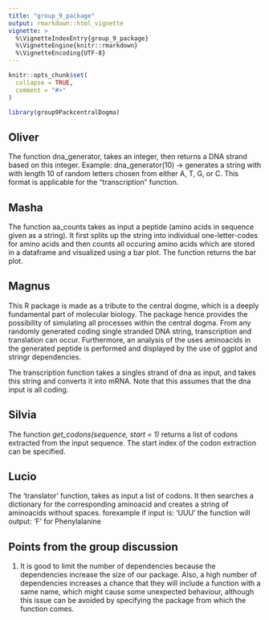```yaml
---
title: "group_9_package"
output: rmarkdown::html_vignette
vignette: >
  %\VignetteIndexEntry{group_9_package}
  %\VignetteEngine{knitr::rmarkdown}
  %\VignetteEncoding{UTF-8}
---
```


```r
knitr::opts_chunk$set(
  collapse = TRUE,
  comment = "#>"
)
```

```r
library(group9PackcentralDogma)
```

## Oliver

The function dna_generator, takes an integer, then returns a DNA strand based on this integer. Example: dna_generator(10) -\> generates a string with with length 10 of random letters chosen from either A, T, G, or C. This format is applicable for the "transcription" function.

## Masha

The function aa_counts takes as input a peptide (amino acids in sequence given as a string). It first splits up the string into individual one-letter-codes for amino acids and then counts all occuring amino acids which are stored in a dataframe and visualized using a bar plot. The function returns the bar plot.

## Magnus

This R package is made as a tribute to the central dogme, which is a deeply fundamental part of molecular biology. The package hence provides the possibility of simulating all processes within the central dogma. From any randomly generated coding single stranded DNA string, transcription and translation can occur. Furthermore, an analysis of the uses aminoacids in the generated peptide is performed and displayed by the use of ggplot and stringr dependencies.

The transcription function takes a singles strand of dna as input, and takes this string and converts it into mRNA. Note that this assumes that the dna input is all coding.

## Silvia

The function *get_codons(sequence, start = 1)* returns a list of codons extracted from the input sequence. The start index of the codon extraction can be specified.

## Lucio

The 'translator' function, takes as input a list of codons. It then searches a dictionary for the corresponding aminoacid and creates a string of aminoacids without spaces. forexample if input is: 'UUU' the function will output: 'F' for Phenylalanine


## Points from the group discussion

1)  It is good to limit the number of dependencies because the dependencies increase the size of our package. Also, a high number of dependencies increases a chance that they will include a function with a same name, which might cause some unexpected behaviour, although this issue can be avoided by specifying the package from which the function comes.
